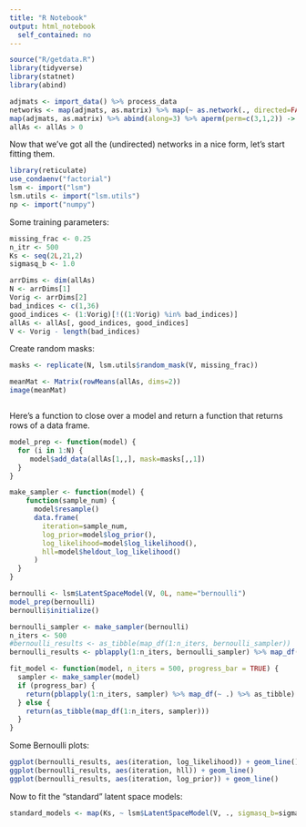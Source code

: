 ```yaml
---
title: "R Notebook"
output: html_notebook
  self_contained: no
---
```


```r
source("R/getdata.R")
library(tidyverse)
library(statnet)
library(abind)
```

```r
adjmats <- import_data() %>% process_data
networks <- map(adjmats, as.matrix) %>% map(~ as.network(., directed=FALSE))
map(adjmats, as.matrix) %>% abind(along=3) %>% aperm(perm=c(3,1,2)) -> allAs
allAs <- allAs > 0
```

Now that we've got all the (undirected) networks in a nice form, let's start fitting them.

```r
library(reticulate)
use_condaenv("factorial")
lsm <- import("lsm")
lsm.utils <- import("lsm.utils")
np <- import("numpy")
```

Some training parameters:
```r
missing_frac <- 0.25
n_itr <- 500
Ks <- seq(2L,21,2)
sigmasq_b <- 1.0
```

```r
arrDims <- dim(allAs)
N <- arrDims[1]
Vorig <- arrDims[2]
bad_indices <- c(1,36)
good_indices <- (1:Vorig)[!((1:Vorig) %in% bad_indices)]
allAs <- allAs[, good_indices, good_indices]
V <- Vorig - length(bad_indices)
```

Create random masks:
```r
masks <- replicate(N, lsm.utils$random_mask(V, missing_frac))
```

```r
meanMat <- Matrix(rowMeans(allAs, dims=2))
image(meanMat)
```

```r
```
Here's a function to close over a model and return a function that returns rows of a data frame.
```r
model_prep <- function(model) {
  for (i in 1:N) {
     model$add_data(allAs[1,,], mask=masks[,,1])
  }
}

make_sampler <- function(model) {
    function(sample_num) {
      model$resample()
      data.frame(
        iteration=sample_num,
        log_prior=model$log_prior(),
        log_likelihood=model$log_likelihood(),
        hll=model$heldout_log_likelihood()
      )
  }
}

```

```r
bernoulli <- lsm$LatentSpaceModel(V, 0L, name="bernoulli")
model_prep(bernoulli)
bernoulli$initialize()
```

```r
bernoulli_sampler <- make_sampler(bernoulli)
n_iters <- 500
#bernoulli_results <- as_tibble(map_df(1:n_iters, bernoulli_sampler))
bernoulli_results <- pblapply(1:n_iters, bernoulli_sampler) %>% map_df(~ .) %>% as_tibble
```
```r
fit_model <- function(model, n_iters = 500, progress_bar = TRUE) {
  sampler <- make_sampler(model)
  if (progress_bar) {
    return(pblapply(1:n_iters, sampler) %>% map_df(~ .) %>% as_tibble)
  } else {
    return(as_tibble(map_df(1:n_iters, sampler)))
  }
}
```

Some Bernoulli plots:

```r
ggplot(bernoulli_results, aes(iteration, log_likelihood)) + geom_line()
ggplot(bernoulli_results, aes(iteration, hll)) + geom_line()
ggplot(bernoulli_results, aes(iteration, log_prior)) + geom_line()
```

Now to fit the "standard" latent space models:

```r
standard_models <- map(Ks, ~ lsm$LatentSpaceModel(V, ., sigmasq_b=sigmasq_b))
```

